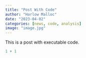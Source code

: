 ```yaml
---
title: "Post With Code"
author: "Harlow Malloc"
date: "2023-04-02"
categories: [news, code, analysis]
image: "image.jpg"
---
```


This is a post with executable code.

```r
1 + 1
```
